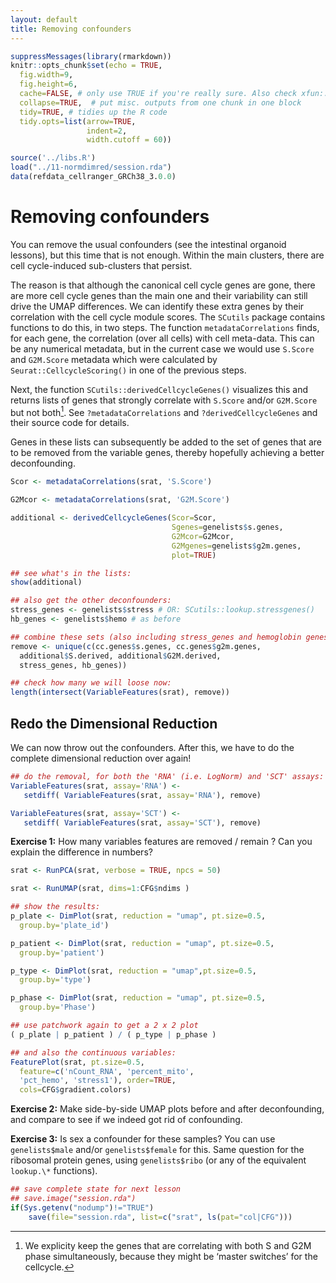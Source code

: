 ```yaml
---
layout: default
title: Removing confounders
---
```


<!-- stuff to make Rmarkdown do what we want:  -->
```r
suppressMessages(library(rmarkdown))
knitr::opts_chunk$set(echo = TRUE,
  fig.width=9,
  fig.height=6,
  cache=FALSE, # only use TRUE if you're really sure. Also check xfun::cache_rds
  collapse=TRUE,  # put misc. outputs from one chunk in one block
  tidy=TRUE, # tidies up the R code
  tidy.opts=list(arrow=TRUE, 
                 indent=2,
                 width.cutoff = 60))
```

<!-- load complete state from previous lesson -->

```r
source('../libs.R')
load("../11-normdimred/session.rda")
data(refdata_cellranger_GRCh38_3.0.0)
```

# Removing confounders

You can remove the usual confounders (see the intestinal organoid
lessons), but this time that is not enough.  Within the main clusters,
there are cell cycle-induced sub-clusters that persist.

The reason is that although the canonical cell cycle genes are gone,
there are more cell cycle genes than the main one and their variability
can still drive the UMAP differences.  We can identify these
extra genes by their correlation with the cell cycle module scores. The
`SCutils` package contains functions to do this, in two steps. The
function `metadataCorrelations` finds, for each gene, the correlation
(over all cells) with  cell meta-data. This can be any numerical
metadata, but in the current case we would use `S.Score` and `G2M.Score`
metadata which were calculated by `Seurat::CellcycleScoring()` in one of
the previous steps.

Next, the function `SCutils::derivedCellcycleGenes()` visualizes this
and returns lists of genes that strongly correlate with `S.Score` and/or
`G2M.Score` but not both[^explain]. See `?metadataCorrelations` and
`?derivedCellcycleGenes` and their source code for details.

Genes in these lists can subsequently be added to the set
of genes that are to be removed from the variable genes, thereby
hopefully achieving a better deconfounding.

[^explain]: We explicity keep the genes that are correlating with both S and G2M phase simultaneously, because they might be 'master switches' for the cellcycle.

```r

Scor <- metadataCorrelations(srat, 'S.Score')

G2Mcor <- metadataCorrelations(srat, 'G2M.Score')

additional <- derivedCellcycleGenes(Scor=Scor,
                                    Sgenes=genelists$s.genes,
                                    G2Mcor=G2Mcor,
                                    G2Mgenes=genelists$g2m.genes,
                                    plot=TRUE)

## see what's in the lists:
show(additional)

## also get the other deconfounders:
stress_genes <- genelists$stress # OR: SCutils::lookup.stressgenes()
hb_genes <- genelists$hemo # as before

## combine these sets (also including stress_genes and hemoglobin genes)
remove <- unique(c(cc.genes$s.genes, cc.genes$g2m.genes, 
  additional$S.derived, additional$G2M.derived, 
  stress_genes, hb_genes))

## check how many we will loose now:
length(intersect(VariableFeatures(srat), remove))

```

## Redo the Dimensional Reduction

We can now throw out the confounders. 
After this, we have to do the complete dimensional reduction over again!

```r

## do the removal, for both the 'RNA' (i.e. LogNorm) and 'SCT' assays:
VariableFeatures(srat, assay='RNA') <-
   setdiff( VariableFeatures(srat, assay='RNA'), remove)

VariableFeatures(srat, assay='SCT') <- 
   setdiff( VariableFeatures(srat, assay='SCT'), remove)

```

**Exercise 1:** How many variables features are removed / remain ? Can you explain the difference in numbers?

<!-- 
length(VariableFeatures(srat, assay='RNA'))
length(VariableFeatures(srat, assay='SCT'))
-->

```r
srat <- RunPCA(srat, verbose = TRUE, npcs = 50)

srat <- RunUMAP(srat, dims=1:CFG$ndims )

## show the results:
p_plate <- DimPlot(srat, reduction = "umap", pt.size=0.5,
  group.by='plate_id')

p_patient <- DimPlot(srat, reduction = "umap", pt.size=0.5,
  group.by='patient')

p_type <- DimPlot(srat, reduction = "umap",pt.size=0.5,
  group.by='type')

p_phase <- DimPlot(srat, reduction = "umap", pt.size=0.5,
  group.by='Phase')

## use patchwork again to get a 2 x 2 plot
( p_plate | p_patient ) / ( p_type | p_phase )

## and also the continuous variables:
FeaturePlot(srat, pt.size=0.5, 
  feature=c('nCount_RNA', 'percent_mito',
  'pct_hemo', 'stress1'), order=TRUE,
  cols=CFG$gradient.colors)

```

**Exercise 2:** Make side-by-side UMAP plots before and after deconfounding, and compare to see if we indeed got rid of confounding.

**Exercise 3:** Is sex a confounder for these samples? 
You can use `genelists$male` and/or `genelists$female` for this. 
Same question for the ribosomal protein genes, using `genelists$ribo`
(or any of the equivalent `lookup.\*` functions).

<!-- lastly, save the complete sesssion for the next time -->
```r
## save complete state for next lesson
## save.image("session.rda")
if(Sys.getenv("nodump")!="TRUE")
    save(file="session.rda", list=c("srat", ls(pat="col|CFG")))
```
